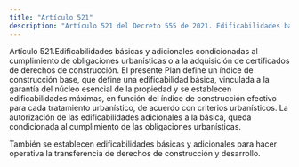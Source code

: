 ```yaml
---
title: "Artículo 521"
description: "Artículo 521 del Decreto 555 de 2021. Edificabilidades básicas y adicionales condicionadas al cumplimiento de obligaciones urbanísticas..."
---
```


Artículo 521.Edificabilidades básicas y adicionales condicionadas al cumplimiento de obligaciones urbanísticas o a la adquisición de certificados de derechos de construcción. El presente Plan define un índice de construcción base, que define una edificabilidad básica, vinculada a la garantía del núcleo esencial de la propiedad y se establecen edificabilidades máximas, en función del índice de construcción efectivo para cada tratamiento urbanístico, de acuerdo con criterios urbanísticos. La autorización de las edificabilidades adicionales a la básica, queda condicionada al cumplimiento de las obligaciones urbanísticas.
 
También se establecen edificabilidades básicas y adicionales para hacer operativa la transferencia de derechos de construcción y desarrollo.